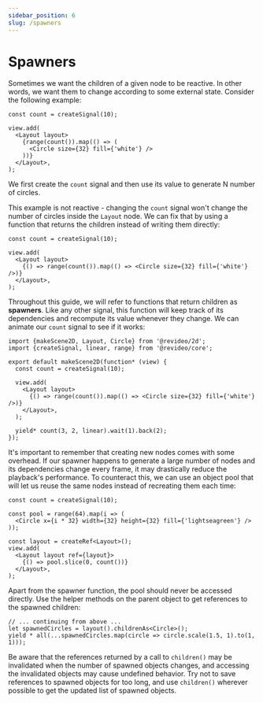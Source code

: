 ```yaml
---
sidebar_position: 6
slug: /spawners
---
```


# Spawners

Sometimes we want the children of a given node to be reactive. In other words,
we want them to change according to some external state. Consider the following
example:

```tsx
const count = createSignal(10);

view.add(
  <Layout layout>
    {range(count()).map(() => (
      <Circle size={32} fill={'white'} />
    ))}
  </Layout>,
);
```

We first create the `count` signal and then use its value to generate N number
of circles.

This example is not reactive - changing the `count` signal won't change the
number of circles inside the `Layout` node. We can fix that by using a function
that returns the children instead of writing them directly:

```tsx
const count = createSignal(10);

view.add(
  <Layout layout>
    {() => range(count()).map(() => <Circle size={32} fill={'white'} />)}
  </Layout>,
);
```

Throughout this guide, we will refer to functions that return children as
**spawners**. Like any other signal, this function will keep track of its
dependencies and recompute its value whenever they change. We can animate our
`count` signal to see if it works:

```tsx editor
import {makeScene2D, Layout, Circle} from '@revideo/2d';
import {createSignal, linear, range} from '@revideo/core';

export default makeScene2D(function* (view) {
  const count = createSignal(10);

  view.add(
    <Layout layout>
      {() => range(count()).map(() => <Circle size={32} fill={'white'} />)}
    </Layout>,
  );

  yield* count(3, 2, linear).wait(1).back(2);
});
```

It's important to remember that creating new nodes comes with some overhead. If
our spawner happens to generate a large number of nodes and its dependencies
change every frame, it may drastically reduce the playback's performance. To
counteract this, we can use an object pool that will let us reuse the same nodes
instead of recreating them each time:

```tsx
const count = createSignal(10);

const pool = range(64).map(i => (
  <Circle x={i * 32} width={32} height={32} fill={'lightseagreen'} />
));

const layout = createRef<Layout>();
view.add(
  <Layout layout ref={layout}>
    {() => pool.slice(0, count())}
  </Layout>,
);
```

Apart from the spawner function, the pool should never be accessed directly. Use
the helper methods on the parent object to get references to the spawned
children:

```tsx
// ... continuing from above ...
let spawnedCircles = layout().childrenAs<Circle>();
yield * all(...spawnedCircles.map(circle => circle.scale(1.5, 1).to(1, 1)));
```

Be aware that the references returned by a call to `children()` may be
invalidated when the number of spawned objects changes, and accessing the
invalidated objects may cause undefined behavior. Try not to save references to
spawned objects for too long, and use `children()` wherever possible to get the
updated list of spawned objects.
